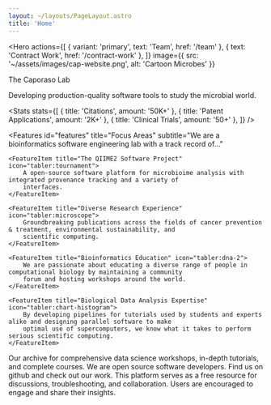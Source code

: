 ```yaml
---
layout: ~/layouts/PageLayout.astro
title: 'Home'
---
```



<Hero
    actions={[
        { variant: 'primary', text: 'Team', href: '/team' },
        { text: 'Contract Work', href: '/contract-work' },
    ]}
    image={{ src: '~/assets/images/cap-website.png', alt: 'Cartoon Microbes' }}
>
<Fragment slot="title">The Caporaso Lab</Fragment>

<Fragment slot="subtitle">
    <span class="font-semibold"> Developing production-quality software tools to study the microbial world. </span>
</Fragment>
</Hero>

<Stats
    stats={[
        { title: 'Citations', amount: '50K+' },
        { title: 'Patent Applications', amount: '2K+' },
        { title: 'Clinical Trials', amount: '50+' },
    ]}
/>

<Features
    id="features"
    title="Focus Areas"
    subtitle="We are a bioinformatics software engineering lab with a track record of..."
>
    <FeatureItem title="The QIIME2 Software Project" icon="tabler:tournament">
        A open-source software platform for microbioime analysis with integrated provenance tracking and a variety of
        interfaces.
    </FeatureItem>

    <FeatureItem title="Diverse Research Experience" icon="tabler:microscope">
        Groundbreaking publications across the fields of cancer prevention & treatment, environmental sustainability, and
        scientific computing.
    </FeatureItem>

    <FeatureItem title="Bioinformatics Education" icon="tabler:dna-2">
        We are passionate about educating a diverse range of people in computational biology by maintaining a community
        forum and hosting workshops around the world.
    </FeatureItem>

    <FeatureItem title="Biological Data Analysis Expertise" icon="tabler:chart-histogram">
        By developing pipelines for tutorials used by students and experts alike and designing parallel software to make
        optimal use of supercomputers, we know what it takes to perform serious scientific computing.
    </FeatureItem>
</Features>

<Features2 title="Connect With Us" subtitle="We're excited to engage with you!" columns={3}>
    <BoxFeatureItem title="YouTube" image={youtubeIcon.src}>
        Our archive for comprehensive data science workshops, in-depth tutorials, and complete courses.
    </BoxFeatureItem>
    <BoxFeatureItem title="GitHub" image={githubIcon.src}>
        We are open source software developers. Find us on github and check out our work.
    </BoxFeatureItem>
    <BoxFeatureItem title="QIIME2 Forum" image={q2Icon.src}>
        This platform serves as a free resource for discussions, troubleshooting, and collaboration. Users are encouraged
        to engage and share their insights.
    </BoxFeatureItem>
</Features2>
